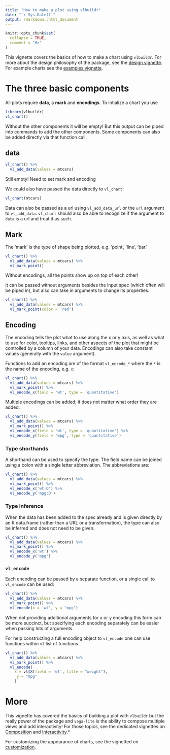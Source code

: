 ```yaml
---
title: "How to make a plot using vlbuildr"
date: "`r Sys.Date()`"
output: rmarkdown::html_document
---
```


```r
knitr::opts_chunk$set(
  collapse = TRUE,
  comment = "#>"
)
```

This vignette covers the basics of how to make a chart using `vlbuildr`. For more about the design philosophy of the package, see the [design vignette](https://vegawidget.github.io/vlbuildr/articles/design.html). For example charts see the [examples vignette](https://vegawidget.github.io/vlbuildr/articles/articles/examples.html). 

# The three basic components

All plots require **data**, a **mark** and **encodings**. To intialize a chart you use

```r
library(vlbuildr)
vl_chart()
```

Without the other components it will be empty! But this output can be piped into commands to add the other components. Some components can also be added directly via that function call.  

## data

```r
vl_chart() %>%
  vl_add_data(values = mtcars)
```
Still empty! Need to set mark and encoding

We could also have passed the data directly to `vl_chart`:

```r
vl_chart(mtcars) 
```

Data can also be passed as a url using `vl_add_data_url` or the `url` argument to `vl_add_data`. `vl_chart` should also be able to recognize if the argument to `data` is a url and treat it as such.

## Mark

The 'mark' is the type of shape being plotted, e.g. 'point', 'line', 'bar'.

```r
vl_chart() %>%
  vl_add_data(values = mtcars) %>%
  vl_mark_point()
```

Without encodings, all the points show up on top of each other!

It can be passed without arguments besides the input spec (which often will be piped in), but also can take in arguments to change its properties. 

```r
vl_chart() %>%
  vl_add_data(values = mtcars) %>%
  vl_mark_point(color = 'red')
```

## Encoding

The encoding tells the plot what to use along the x or y axis, as well as what to use for color, tooltips, links, and other aspects of the plot that might be controlled by a column of your data. Encodings can also take constant values (generally with the `value` argument).

Functions to add an encoding are of the format `vl_encode_*` where the `*` is the name of the encoding, e.g. `x`:

```r
vl_chart() %>%
  vl_add_data(values = mtcars) %>%
  vl_mark_point() %>%
  vl_encode_x(field = 'wt', type = 'quantitative')
```

Multiple encodings can be added; it does not matter what order they are added.

```r
vl_chart() %>%
  vl_add_data(values = mtcars) %>%
  vl_mark_point() %>%
  vl_encode_x(field = 'wt', type = 'quantitative') %>%
  vl_encode_y(field = 'mpg', type = 'quantitative')
```

### Type shorthands

A shorthand can be used to specify the type. The field name can be joined using a colon with a single letter abbreviation. The abbreviations are:


```r
vl_chart() %>%
  vl_add_data(values = mtcars) %>%
  vl_mark_point() %>%
  vl_encode_x('wt:Q') %>%
  vl_encode_y('mpg:Q')
```

### Type inference

When the data has been added to the spec already and is given directly by an R data.frame (rather than a URL or a transformation), the type can also be inferred and does not need to be given.

```r
vl_chart() %>%
  vl_add_data(values = mtcars) %>%
  vl_mark_point() %>%
  vl_encode_x('wt') %>%
  vl_encode_y('mpg')
```

### `vl_encode`

Each encoding can be passed by a separate function, or a single call to `vl_encode` can be used:

```r
vl_chart() %>%
  vl_add_data(values = mtcars) %>%
  vl_mark_point() %>%
  vl_encode(x = 'wt', y = "mpg")
```

When not providing additional arguments for x or y encoding this form can be more succinct, but specifying each encoding separately can be easier when passing lots of arguments.  

For help constructing a full encoding object to `vl_encode` one can use functions within `vl` list of functions.

```r
vl_chart() %>%
  vl_add_data(values = mtcars) %>%
  vl_mark_point() %>%
  vl_encode(
    x = vl$X(field = 'wt', title = "weight"), 
     y = "mpg"
    )
```

# More

This vignette has covered the basics of building a plot with `vlbuildr` but the really power of the package and `vega-lite` is the ability to compose multiple views and add interactivity!  For those topics, see the dedicated vignettes on [Composition](https://vegawidget.github.io/vlbuildr/articles/articles/composition.html) and [Interactivity](https://vegawidget.github.io/vlbuildr/articles/articles/interactivity.html).*

For customizing the appearance of charts, see the vignetted on [customization](https://vegawidget.github.io/vlbuildr/articles/articles/customization.html).